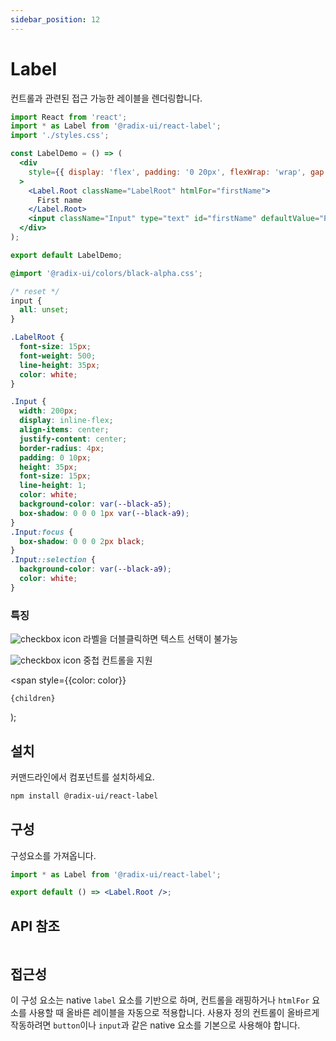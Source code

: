 ```yaml
---
sidebar_position: 12
---
```




# Label
컨트롤과 관련된 접근 가능한 레이블을 렌더링합니다.

<Tabs>
<TabItem value="js" label="index.js">

```jsx
import React from 'react';
import * as Label from '@radix-ui/react-label';
import './styles.css';

const LabelDemo = () => (
  <div
    style={{ display: 'flex', padding: '0 20px', flexWrap: 'wrap', gap: 15, alignItems: 'center' }}
  >
    <Label.Root className="LabelRoot" htmlFor="firstName">
      First name
    </Label.Root>
    <input className="Input" type="text" id="firstName" defaultValue="Pedro Duarte" />
  </div>
);

export default LabelDemo;
```
</TabItem>
<TabItem value="css" label="styles.css">

```css
@import '@radix-ui/colors/black-alpha.css';

/* reset */
input {
  all: unset;
}

.LabelRoot {
  font-size: 15px;
  font-weight: 500;
  line-height: 35px;
  color: white;
}

.Input {
  width: 200px;
  display: inline-flex;
  align-items: center;
  justify-content: center;
  border-radius: 4px;
  padding: 0 10px;
  height: 35px;
  font-size: 15px;
  line-height: 1;
  color: white;
  background-color: var(--black-a5);
  box-shadow: 0 0 0 1px var(--black-a9);
}
.Input:focus {
  box-shadow: 0 0 0 2px black;
}
.Input::selection {
  background-color: var(--black-a9);
  color: white;
}
```
</TabItem>
</Tabs>


### 특징

![checkbox icon](../../static/img/checkboxicon.png) 라벨을 더블클릭하면 텍스트 선택이 불가능

![checkbox icon](../../static/img/checkboxicon.png) 중첩 컨트롤을 지원


  <span
    style={{color: color}}
  >
    {children}
  </span>
);

## <Highlight color='#1C5AEC'>설치</Highlight>
커맨드라인에서 컴포넌트를 설치하세요.
```bash
npm install @radix-ui/react-label
```

## <Highlight color='#1C5AEC'>구성</Highlight>
구성요소를 가져옵니다.
```jsx
import * as Label from '@radix-ui/react-label';

export default () => <Label.Root />;
```


## <Highlight color='#1C5AEC'>API 참조</Highlight>
```jsx
```

## <Highlight color='#1C5AEC'>접근성</Highlight>
이 구성 요소는 native `label` 요소를 기반으로 하며, 컨트롤을 래핑하거나 `htmlFor` 요소를 사용할 때 올바른 레이블을 자동으로 적용합니다. 
사용자 정의 컨트롤이 올바르게 작동하려면 `button`이나 `input`과 같은 native 요소를 기본으로 사용해야 합니다.
